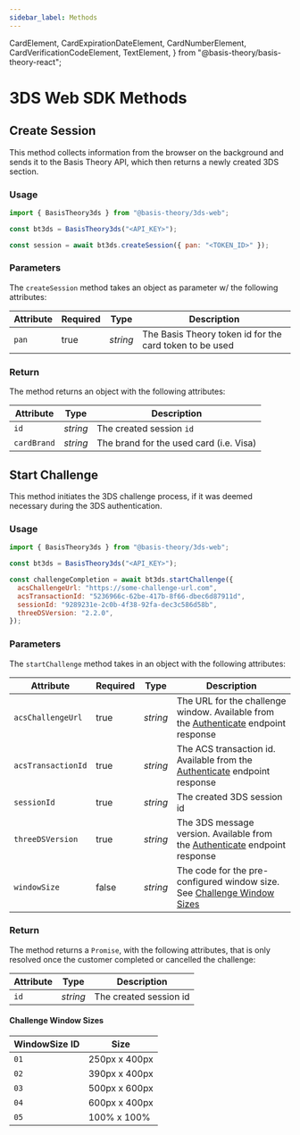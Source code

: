 ```yaml
---
sidebar_label: Methods
---
```


  CardElement,
  CardExpirationDateElement,
  CardNumberElement,
  CardVerificationCodeElement,
  TextElement,
} from "@basis-theory/basis-theory-react";

# 3DS Web SDK Methods

## Create Session

This method collects information from the browser on the background and sends it to the Basis Theory API, which then returns a newly created 3DS section.

### Usage

```javascript showLineNumbers
import { BasisTheory3ds } from "@basis-theory/3ds-web";

const bt3ds = BasisTheory3ds("<API_KEY>");

const session = await bt3ds.createSession({ pan: "<TOKEN_ID>" });
```

### Parameters
The `createSession` method takes an object as parameter w/ the following attributes:

| Attribute | Required | Type | Description |
| --- | --- | --- | --- |
| `pan` | true | _string_ | The Basis Theory token id for the card token to be used |

### Return

The method returns an object with the following attributes:

| Attribute | Type | Description |
| --- | --- | --- |
| `id` | _string_ | The created session `id` |
| `cardBrand` | _string_ | The brand for the used card (i.e. Visa) |

## Start Challenge

This method initiates the 3DS challenge process, if it was deemed necessary during the 3DS authentication.

### Usage

```javascript showLineNumbers
import { BasisTheory3ds } from "@basis-theory/3ds-web";

const bt3ds = BasisTheory3ds("<API_KEY>");

const challengeCompletion = await bt3ds.startChallenge({
  acsChallengeUrl: "https://some-challenge-url.com",
  acsTransactionId: "5236966c-62be-417b-8f66-dbec6d87911d",
  sessionId: "9289231e-2c0b-4f38-92fa-dec3c586d58b",
  threeDSVersion: "2.2.0",
});
```

### Parameters

The `startChallenge` method takes in an object with the following attributes:

| Attribute | Required | Type | Description |
| --- | --- | --- | --- |
| `acsChallengeUrl` | true | _string_ | The URL for the challenge window. Available from the [Authenticate](/docs/api/3ds/sessions#authenticate-session) endpoint response |
| `acsTransactionId` | true | _string_ | The ACS transaction id. Available from the [Authenticate](/docs/api/3ds/sessions#authenticate-session) endpoint response |
| `sessionId` | true | _string_ | The created 3DS session id |
| `threeDSVersion` | true | _string_ | The 3DS message version. Available from the [Authenticate](/docs/api/3ds/sessions#authenticate-session) endpoint response |
| `windowSize` | false | _string_ | The code for the pre-configured window size. See [Challenge Window Sizes](#challenge-window-sizes) |

### Return
The method returns a `Promise`, with the following attributes, that is only resolved once the customer completed or cancelled the challenge:

| Attribute | Type | Description |
| --- | --- | --- |
| `id` | _string_ | The created session id |


#### Challenge Window Sizes

| WindowSize ID | Size |
| --- | --- |
| `01` | 250px x 400px |
| `02` | 390px x 400px |
| `03` | 500px x 600px |
| `04` | 600px x 400px |
| `05` | 100% x 100% |

